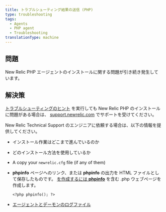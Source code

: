 ```yaml
---
title: トラブルシューティング結果の送信 (PHP)
type: troubleshooting
tags:
  - Agents
  - PHP agent
  - Troubleshooting
translationType: machine
---
```


## 問題

New Relic PHP エージェントのインストールに関する問題が引き続き発生しています。

## 解決策

[トラブルシューティングのヒント](/docs/apm/agents/php-agent/troubleshooting/no-data-appears-php) を実行しても New Relic PHP のインストールに問題がある場合は、 [support.newrelic.com](https://support.newrelic.com) でサポートを受けてください。

New Relic Technical Support のエンジニアに依頼する場合は、以下の情報を提供してください。

* インストール作業はどこまで進んでいるのか

* どのインストール方法を使用しているか

* A copy your `newrelic.cfg` file (if any of them)

* **phpinfo** ページへのリンク、または **phpinfo** の出力を HTML ファイルとして保存したものです。 [を作成するには **phpinfo**](/docs/php/php-kb-103) を含む .php ウェブページを作成します。

  ```
  <?php phpinfo(); ?>
  ```

* [エージェントとデーモンのログファイル](/docs/php/php-kb-105)
